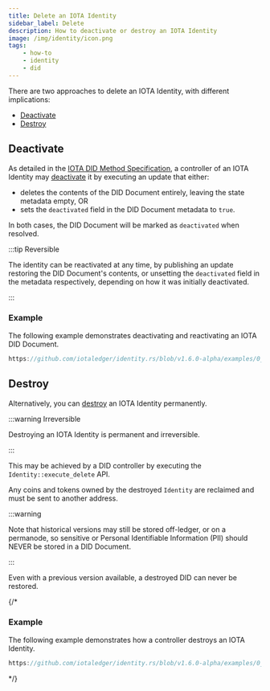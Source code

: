 ```yaml
---
title: Delete an IOTA Identity
sidebar_label: Delete
description: How to deactivate or destroy an IOTA Identity
image: /img/identity/icon.png
tags:
    - how-to
    - identity
    - did
---
```



There are two approaches to delete an IOTA Identity, with different implications:

-   [Deactivate](#deactivate)
-   [Destroy](#destroy)

## Deactivate

As detailed in the [IOTA DID Method Specification](
../../../references/iota-identity/iota-did-method-spec.mdx#deactivate),
a controller of an IOTA Identity may [deactivate](https://www.w3.org/TR/did-core/#did-document-metadata) it by executing an update that either:

-   deletes the contents of the DID Document entirely, leaving the state metadata empty, OR
-   sets the `deactivated` field in the DID Document metadata to `true`.

In both cases, the DID Document will be marked as `deactivated` when resolved.

:::tip Reversible

The identity can be reactivated at any time, by publishing an update restoring the DID Document's contents,
or unsetting the `deactivated` field in the metadata respectively, depending on how it was initially deactivated.

:::

### Example

The following example demonstrates deactivating and reactivating an IOTA DID Document.

<Tabs groupId="language" queryString>
<TabItem value="rust" label="Rust">

```rust reference
https://github.com/iotaledger/identity.rs/blob/v1.6.0-alpha/examples/0_basic/3_deactivate_did.rs
```

</TabItem>
</Tabs>

## Destroy

Alternatively, you can [destroy](../../../references/iota-identity/iota-did-method-spec.mdx#destroy) an IOTA Identity permanently.

:::warning Irreversible

Destroying an IOTA Identity is permanent and irreversible.

:::

This may be achieved by a DID controller by executing the `Identity::execute_delete` API.

Any coins and tokens owned by the destroyed `Identity` are reclaimed and must be sent to another address.

:::warning

Note that historical versions may still be stored off-ledger, or on a permanode,
so sensitive or Personal Identifiable Information (PII) should NEVER be stored in a DID Document.

:::

Even with a previous version available, a destroyed DID can never be restored.

{/*
### Example

The following example demonstrates how a controller destroys an IOTA Identity.

<Tabs groupId="language" queryString>
<TabItem value="rust" label="Rust">

```rust reference
https://github.com/iotaledger/identity.rs/blob/v1.6.0-alpha/examples/0_basic/4_delete_did.rs
```

</TabItem>
</Tabs>
*/}